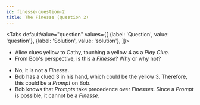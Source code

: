 ```yaml
---
id: finesse-question-2
title: The Finesse (Question 2)
---
```



<BeginnersGuideProgress id="finesse-question-2" />

<!-- lint disable no-undefined-references -->

<Tabs
  defaultValue="question"
  values={[
    {label: 'Question', value: 'question'},
    {label: 'Solution', value: 'solution'},
  ]}>
<TabItem value="question">

- Alice clues yellow to Cathy, touching a yellow 4 as a _Play Clue_.
- From Bob's perspective, is this a _Finesse_? Why or why not?

</TabItem>
<TabItem value="solution">

- No, it is not a _Finesse_.
- Bob has a clued 3 in his hand, which could be the yellow 3. Therefore, this could be a _Prompt_ on Bob.
- Bob knows that _Prompts_ take precedence over _Finesses_. Since a _Prompt_ is possible, it cannot be a _Finesse_.

</TabItem>
</Tabs>

<FinesseQuestion2 />
